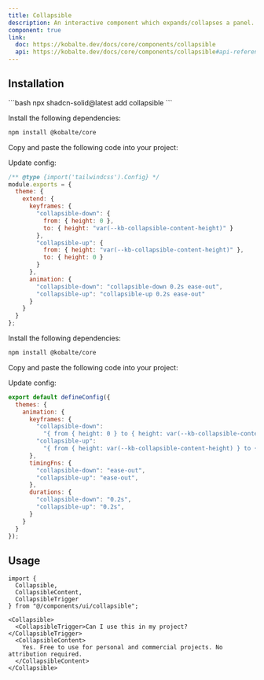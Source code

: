 ```yaml
---
title: Collapsible
description: An interactive component which expands/collapses a panel.
component: true
link:
  doc: https://kobalte.dev/docs/core/components/collapsible
  api: https://kobalte.dev/docs/core/components/collapsible#api-reference
---
```



<ComponentPreview name="collapsible-demo" client:only="solid-js" />

## Installation

<ComponentInstallation client:only="solid-js">

<Fragment slot="cli">
```bash
npx shadcn-solid@latest add collapsible
```
</Fragment>

<Step slot="tw">

<StepItem>Install the following dependencies:</StepItem>
```bash
npm install @kobalte/core
```

<StepItem>Copy and paste the following code into your project:</StepItem>
<ComponentSource name="collapsible" client:only="solid-js" />

<StepItem>Update config:</StepItem>

```js title="tailwind.config.cjs" {5-18}
/** @type {import('tailwindcss').Config} */
module.exports = {
  theme: {
    extend: {
      keyframes: {
        "collapsible-down": {
          from: { height: 0 },
          to: { height: "var(--kb-collapsible-content-height)" }
        },
        "collapsible-up": {
          from: { height: "var(--kb-collapsible-content-height)" },
          to: { height: 0 }
        }
      },
      animation: {
        "collapsible-down": "collapsible-down 0.2s ease-out",
        "collapsible-up": "collapsible-up 0.2s ease-out"
      }
    }
  }
};
```

</Step>

<Step slot="uno">

<StepItem>Install the following dependencies:</StepItem>
```bash
npm install @kobalte/core
```

<StepItem>Copy and paste the following code into your project:</StepItem>
<ComponentSource name="collapsible" client:only="solid-js" />

<StepItem>Update config:</StepItem>

```js title="uno.config.ts" {5-16}
export default defineConfig({
  themes: {
    animation: {
      keyframes: {
        "collapsible-down":
          "{ from { height: 0 } to { height: var(--kb-collapsible-content-height) } }",
        "collapsible-up":
          "{ from { height: var(--kb-collapsible-content-height) } to { height: 0 } }"
      },
      timingFns: {
        "collapsible-down": "ease-out",
        "collapsible-up": "ease-out",
      },
      durations: {
        "collapsible-down": "0.2s",
        "collapsible-up": "0.2s",
      }
    }
  }
});
```

</Step>

</ComponentInstallation>

## Usage

```tsx
import {
  Collapsible,
  CollapsibleContent,
  CollapsibleTrigger
} from "@/components/ui/collapsible";
```

```tsx
<Collapsible>
  <CollapsibleTrigger>Can I use this in my project?</CollapsibleTrigger>
  <CollapsibleContent>
    Yes. Free to use for personal and commercial projects. No attribution required.
  </CollapsibleContent>
</Collapsible>
```
